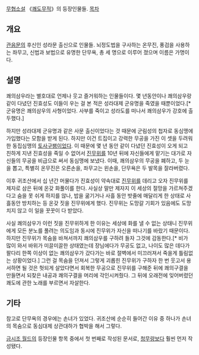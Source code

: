[[무협소설]] 《[[쾌도무적]]》의 등장인물들.
[[목차]]
== 개요 ==
[[관음문]]의 후신인 성라문 출신으로 인물들. 뇌정도법을 구사하는 온무진, 풍검을 사용하는 좌무고, 신법과 보법으로 유명한 단무욕, 총 세 명으로 이루어 졌으며 이름은 가명이다.  

== 설명 ==
쾌의삼우라는 별호대로 언제나 웃고 즐거워하는 인물들이다. 몇 년동안이나 쾌의삼우랑 같이 다녔던 진효성도 이들이 우는 걸 본 적은 성라대제 군유명을 죽였을 때뿐이었다.[* 군유명은 쾌의삼우의 사형이었다. 사부를 죽이고 성라도를 떠나서 쾌의삼우가 강호에 출두했다.]

하지만 성라대제 군유명과 같은 사문 출신이었다는 것 때문에 군림성의 첩자로 동심맹에 가입했다는 모함을 받게 된다. 하지만 이건 트집이고 강력한 무공을 가진 이 셋을 두려워 한 동집심맹의 [[토사구팽]]이었다. 이 때문에 몇 년 동안 같이 다녔던 진효성이 오게 되고 친하게 지낸 진효성을 죽일 수 없어서 [[진무위]]를 10년 뒤에 자신들에게 맡기는 대가로 자신들의 무공을 비급으로 써서 동심맹에 보냈다. 이때, 쾌의삼우의 무공을 폐하고, 두 눈을 뽑고, 특별히 온무진은 오른손을, 좌무고는 왼손을, 단무욕은 두 발목을 잘라버렸다.

이후 귀조산에서 십 년간 머물다가 진효성이 약속대로 [[진무위]]를 데리고 오자 진무위를 제자로 삼은 뒤에 온갖 화풀이를 한다. 사실상 말만 제자지 이 세상의 절망을 가르쳐주겠다고 숨을 못 쉬게 하지를 않나, 밥을 굶기거나 사흘 동안 밧줄에 매달리게 한 상태로 사흘동안 방치하는 등 온갖 짓을 진무위에게 했다. 진무위는 도망갈 기회가 있음에도 도망치지 않고 이 일을 꿋꿋이 다 받았다.

사실 쾌의삼우가 이런 짓을 진무위하게 한 이유는 세상에 화를 낼 수 없는 상태니 진무위에게 모든 분노를 풀려는 의도임과 동시에 진무위가 자신을 떠나기를 바랐기 때문이다. 하지만 진무위가 목숨을 바쳐서까지 쾌의삼우를 구하려 들자 그것에 감동한다.[* 비가 많이 와서 바위가 미끌미끌한 상태였는데 장님에다가 무공도 없고, 나이도 많은 데다가 팔다리 한쪽 이상이 없는 쾌의삼우가 갔다가는 바로 절벽에서 미끄러져서 죽을게 틀림없는 상황이었다.] 그런 걸 목숨을 던져서 그렇게 괴롭힌 진무위가 구하자 한 번 웃고서 용서하면 될 것은 헛되게 살았다면서 회복한 무공으로 진무위를 구해준 뒤에 쾌의구결을 만들면서 되찾은 내공과 쾌의구결을 머리에 각인시켜줬다. 그 뒤에 오래전에 잊어버렸던 쾌도에 관한 노래를 부르면서 자살한다.

== 기타 ==
참고로 단무욕의 경우에는 손녀가 있었다. 귀조산에 순순히 들어간 이유 중 하나가 손녀의 목숨으로 동심대제 상관대하가 협박을 해서 그렇다.

[[금시조 월드]]의 등장인물 항목 중에서 첫 번째로 작성된 문서로, [[청무량]]보다 훨씬 먼저 작성됐다.
